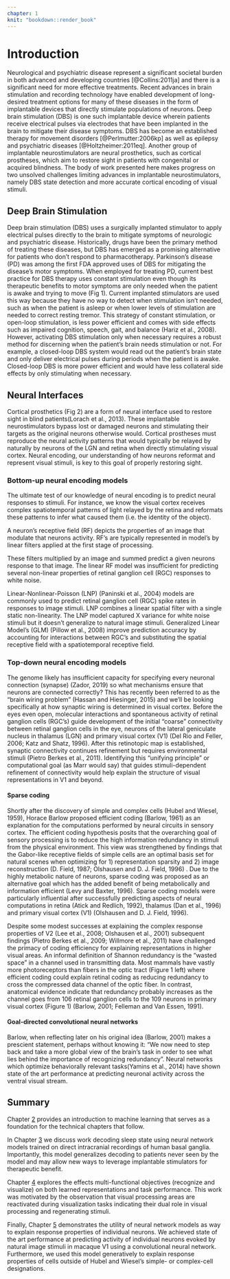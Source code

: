 ```yaml
---
chapter: 1
knit: "bookdown::render_book"
---
```


# Introduction {#ch:intro}

Neurological and psychiatric disease represent a significant societal burden in both advanced and developing countries [@Collins:2011ja] and there is a significant need for more effective treatments.
Recent advances in brain stimulation and recording technology have enabled development of long-desired treatment options for many of these diseases in the form of implantable devices that directly stimulate populations of neurons.
Deep brain stimulation (DBS) is one such implantable device wherein patients receive electrical pulses via electrodes that have been implanted in the brain to mitigate their disease symptoms.
DBS has become an established therapy for movement disorders [@Perlmutter:2006kp] as well as epilepsy and psychiatric diseases [@Holtzheimer:2011eq].
Another group of implantable neurostimulators are neural prosthetics, such as cortical prostheses, which aim to restore sight in patients with congenital or acquired blindness. The body of work presented here makes progress on two unsolved challenges limiting advances in implantable neurostimulators, namely DBS state detection and more accurate cortical encoding of visual stimuli.

## Deep Brain Stimulation {#sec:dbs}

Deep brain stimulation (DBS) uses a surgically implanted stimulator to apply electrical pulses directly to the brain to mitigate symptoms of neurologic and psychiatric disease. Historically, drugs have been the primary method of treating these diseases, but DBS has emerged as a promising alternative for patients who don’t respond to pharmacotherapy. Parkinson’s disease (PD) was among the first FDA approved uses of DBS for mitigating the disease’s motor symptoms. When employed for treating PD, current best practice for DBS therapy uses constant stimulation even though its therapeutic benefits to motor symptoms are only needed when the patient is awake and trying to move (Fig 1). Current implanted stimulators are used this way because they have no way to detect when stimulation isn’t needed, such as when the patient is asleep or when lower levels of stimulation are needed to correct resting tremor. This strategy of constant stimulation, or open-loop stimulation, is less power efficient and comes with side effects such as impaired cognition, speech, gait, and balance (Hariz et al., 2008). However, activating DBS stimulation only when necessary requires a robust method for discerning when the patient’s brain needs stimulation or not. For example, a closed-loop DBS system would read out the patient’s brain state and only deliver electrical pulses during periods when the patient is awake. Closed-loop DBS is more power efficient and would have less collateral side effects by only stimulating when necessary.

## Neural Interfaces {#sec:neuralinterfaces}

Cortical prosthetics (Fig 2) are a form of neural interface used to restore sight in blind patients(Lorach et al., 2013). These implantable neurostimulators bypass lost or damaged neurons and stimulating their targets as the original neurons otherwise would. Cortical prostheses must reproduce the neural activity patterns that would typically be relayed by naturally by neurons of the LGN and retina when directly stimulating visual cortex. Neural encoding, our understanding of how neurons reformat and represent visual stimuli, is key to this goal of properly restoring sight.

### Bottom-up neural encoding models

The ultimate test of our knowledge of neural encoding is to predict neural responses to stimuli. For instance, we know the visual cortex receives complex spatiotemporal patterns of light relayed by the retina and reformats these patterns to infer what caused them (i.e. the identity of the object).

A neuron’s receptive field (RF) depicts the properties of an image that modulate that neurons activity. RF’s are typically represented in model’s by linear filters applied at the first stage of processing.

These filters multiplied by an image and summed predict a given neurons response to that image. The linear RF model was insufficient for predicting several non-linear properties of retinal ganglion cell (RGC) responses to white noise.

Linear-Nonlinear-Poisson (LNP) (Paninski et al., 2004) models are commonly used to predict retinal ganglion cell (RGC) spike rates in responses to image stimuli.
LNP combines a linear spatial filter with a single static non-linearity.
The LNP model captured X variance for white noise stimuli but it doesn’t generalize to natural image stimuli.
Generalized Linear Model's (GLM) (Pillow et al., 2008) improve prediction accuracy by accounting for interactions between RGC’s and substituting the spatial receptive field with a spatiotemporal receptive field.

### Top-down neural encoding models {#sec:topdown}

The genome likely has insufficient capacity for specifying every neuronal connection (synapse) (Zador, 2019) so what mechanisms ensure that neurons are connected correctly?
This has recently been referred to as the “brain wiring problem” (Hassan and Hiesinger, 2015) and we’ll be looking specifically at how synaptic wiring is determined in visual cortex.
Before the eyes even open, molecular interactions and spontaneous activity of retinal ganglion cells (RGC’s) guide development of the initial “coarse” connectivity between retinal ganglion cells in the eye, neurons of the lateral geniculate nucleus in thalamus (LGN) and primary visual cortex (V1) (Del Rio and Feller, 2006; Katz and Shatz, 1996).
After this retinotopic map is established, synaptic connectivity continues refinement but requires environmental stimuli (Pietro Berkes et al., 2011). Identifying this “unifying principle” or computational goal (as Marr would say) that guides stimuli-dependent refinement of connectivity would help explain the structure of visual representations in V1 and beyond.

#### Sparse coding {#sec:sparsecoding}

Shortly after the discovery of simple and complex cells (Hubel and Wiesel, 1959), Horace Barlow proposed efficient coding (Barlow, 1961) as an explanation for the computations performed by neural circuits in sensory cortex. The efficient coding hypothesis posits that the overarching goal of sensory processing is to reduce the high information redundancy in stimuli from the physical environment. This view was strengthened by findings that the Gabor-like receptive fields of simple cells are an optimal basis set for natural scenes when optimizing for 1) representation sparsity and 2) image reconstruction (D. Field, 1987; Olshausen and D. J. Field, 1996) . Due to the highly metabolic nature of neurons, sparse coding was proposed as an alternative goal which has the added benefit of being metabolically and information efficient (Levy and Baxter, 1996). Sparse coding models were particularly influential after successfully predicting aspects of neural computations in retina (Atick and Redlich, 1992), thalamus (Dan et al., 1996) and primary visual cortex (V1) (Olshausen and D. J. Field, 1996).

Despite some modest successes at explaining the complex response properties of V2 (Lee et al., 2008; Olshausen et al., 2001) subsequent findings (Pietro Berkes et al., 2009; Willmore et al., 2011) have challenged the primacy of coding efficiency for explaining representations in higher visual areas. An informal definition of Shannon redundancy is the “wasted space” in a channel used in transmitting data. Most mammals have vastly more photoreceptors than fibers in the optic tract (Figure 1 left) where efficient coding could explain retinal coding as reducing redundancy to cross the compressed data channel of the optic fiber. In contrast, anatomical evidence indicate that redundancy probably increases as the channel goes from 106 retinal ganglion cells to the 109 neurons in primary visual cortex (Figure 1) (Barlow, 2001; Felleman and Van Essen, 1991).

#### Goal-directed convolutional neural networks {#sec:goaldirected}

Barlow, when reflecting later on his original idea (Barlow, 2001) makes a prescient statement, perhaps without knowing it: “We now need to step back and take a more global view of the brain’s task in order to see what lies behind the importance of recognizing redundancy”. Neural networks which optimize behaviorally relevant tasks(Yamins et al., 2014) have shown state of the art performance at predicting neuronal activity across the ventral visual stream.

## Summary {#sec:ch1summary}

Chapter [2](#ch:mlprimer) provides an introduction to machine learning that serves as a foundation for the technical chapters that follow.

In Chapter [3](#ch:jsr) we discuss work decoding sleep state using neural network models trained on direct intracranial recordings of human basal ganglia.
Importantly, this model generalizes decoding to patients never seen by the model and may allow new ways to leverage implantable stimulators for therapeutic benefit.

Chapter [4](#ch:vae) explores the effects multi-functional objectives (recognize and visualize) on both learned representations and task performance. This work was motivated by the observation that visual processing areas are reactivated during visualization tasks indicating their dual role in visual processing and regenerating stimuli. 

Finally, Chapter [5](#ch:jov) demonstrates the utility of neural network models as way to explain response properties of individual neurons. We achieved state of the art performance at predicting activity of individual neurons evoked by natural image stimuli in macaque V1 using a convolutional neural network. Furthermore, we used this model generatively to explain response properties of cells outside of Hubel and Wiesel’s simple- or complex-cell designations.


